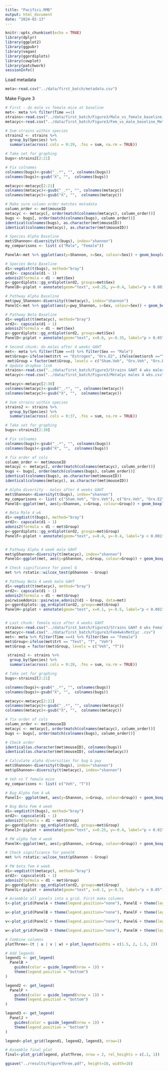 ```yaml
---
title: "Pacifici.RMD"
output: html_document
date: "2024-02-13"
---
```


```r
knitr::opts_chunk$set(echo = TRUE)
library(dplyr)
library(ggplot2)
library(ggpubr)
library(vegan)
library(ggordiplots)
library(cowplot)
library(patchwork)
sessionInfo()

```

Load  metadata
```r
meta<-read.csv("../data/first_batch/metadata.csv")

```

Make Figure 3
```r

# First - do male vs female mice at baseline
met<- meta %>% filter(Time ==1)
strains<-read.csv("../data/first_batch/Figure3/Male_vs_female_baseline_STRAINS.csv")
metacyc<-read.csv("../data/first_batch/Figure3/Fem_vs_male_baseline_MetCyc.csv")

# Sum strains within species
strains2 <- strains %>%
  group_by(Species) %>%
  summarise(across(.cols = 9:29, .fns = sum, na.rm = TRUE))

# Take set for graphing
bugs<-strains2[2:21]

# Fix colnames
colnames(bugs)<-gsub("_.*", "", colnames(bugs))
colnames(bugs)<-gsub("X", "",  colnames(bugs))

metacyc<-metacyc[2:21]
colnames(metacyc)<-gsub("_.*", "", colnames(metacyc))
colnames(metacyc)<-gsub("X", "",  colnames(metacyc))

# Make sure column order matches metadata 
column_order <- met$mouseID
metacyc <- metacyc[, order(match(colnames(metacyc), column_order))]
bugs <- bugs[, order(match(colnames(bugs), column_order))]
identical(colnames(bugs), as.character(met$mouseID))
identical(colnames(metacyc), as.character(met$mouseID))

# Species Alpha Baseline
met$Shannon<-diversity(t(bugs), index="shannon")
my_comparisons <- list( c("Male", "Female"))

PanelA<-met %>% ggplot(aes(y=Shannon, x=Sex, colour=Sex)) + geom_boxplot() +  scale_colour_manual(values=c("tan2", "black"))+  geom_point() + stat_compare_means(comparisons = my_comparisons, label = "p.signif") + scale_y_continuous(limits=c(2.25, 3)) + ylab("Shannon") +  ggtitle("Species")

# Species Beta Baseline
d1<-vegdist(t(bugs), method="bray")
ord2<- capscale(d1 ~ 1)
adonis2(formula = d1 ~ met$Sex)
p<-ggordiplots::gg_ordiplot(ord2, groups=met$Sex)
PanelB<-p$plot + annotate(geom="text", x=0.25, y=-0.4, label="p < 0.001") + scale_colour_manual(values=c("tan2", "black")) +   ggtitle("Species")

# Pathway Alpha Baseline
met$pwy_Shannon<-diversity(t(metacyc), index="shannon")
PanelC<-met %>% ggplot(aes(y=pwy_Shannon, x=Sex, colour=Sex)) + geom_boxplot() +  scale_colour_manual(values=c("tan2", "black"))+  geom_point() + stat_compare_means(comparisons = my_comparisons, label = "p.signif") + ylab("Shannon") +  ggtitle("Metacyc Pathways")

# Pathway Beta Baseline
d1<-vegdist(t(metacyc), method="bray")
ord2<- capscale(d1 ~ 1)
adonis2(formula = d1 ~ met$Sex)
p<-ggordiplots::gg_ordiplot(ord2, groups=met$Sex)
PanelD<-p$plot + annotate(geom="text", x=0.6, y=-0.35, label="p > 0.05") + scale_colour_manual(values=c("tan2", "black")) +  ggtitle("Metacyc Pathways")

# Second chunk: do males after 4 weeks GAHT
met<- meta %>% filter(Time ==4) %>% filter(Sex == "Male")
met$Group<-ifelse(met$trt == "Estrogen", "Orx.E2", ifelse(met$orch =="Yes", "Orx.Veh", "Sham.Veh"))
 met$Group = factor(met$Group, levels = c("Sham.Veh", "Orx.Veh", "Orx.E2"))
# Update dropbox link
strains<-read.csv("../data/first_batch/Figure3/Strains GAHT 4 wks males only.csv")
metacyc<-read.csv("../data/first_batch/Figure3/MetaCyc males 4 wks.csv")

metacyc<-metacyc[2:30]
colnames(metacyc)<-gsub("_.*", "", colnames(metacyc))
colnames(metacyc)<-gsub("X", "",  colnames(metacyc))

# Sum strains within species
strains2 <- strains %>%
  group_by(Species) %>%
  summarise(across(.cols = 9:37, .fns = sum, na.rm = TRUE))

# Take set for graphing
bugs<-strains2[2:30]

# Fix colnames
colnames(bugs)<-gsub("_.*", "", colnames(bugs))
colnames(bugs)<-gsub("X", "",  colnames(bugs))

# fix order of cols
column_order <- met$mouseID
metacyc <- metacyc[, order(match(colnames(metacyc), column_order))]
bugs <- bugs[, order(match(colnames(bugs), column_order))]
identical(colnames(bugs), as.character(met$mouseID))
identical(colnames(metacyc), as.character(met$mouseID))

# Alpha diversity - males after 4 weeks GAHT
met$Shannon<-diversity(t(bugs), index="shannon")
my_comparisons <- list( c("Sham.Veh", "Orx.Veh"), c("Orx.Veh", "Orx.E2"), c("Orx.E2", "Sham.Veh") )
PanelE<-ggplot(met, aes(y=Shannon, x=Group, colour=Group)) + geom_boxplot() +  scale_colour_manual(values=c("forestgreen", "red", "blue")) +  geom_point() + stat_compare_means(comparisons = my_comparisons, label = "p.signif") + scale_y_continuous(limits=c(2, 3.25)) + ggtitle("Species")

# Beta Male 4 wk
d1<-vegdist(t(bugs), method="bray")
ord2<- capscale(d1 ~ 1)
adonis2(formula = d1 ~ met$Group)
p<-ggordiplots::gg_ordiplot(ord2, groups=met$Group)
PanelF<-p$plot + annotate(geom="text", x=0.4, y=-0.4, label="p < 0.001") + scale_colour_manual(values=c("forestgreen", "red", "blue")) + ggtitle("Species")


# Pathway Alpha 4 week male GAHT
met$pShannon<-diversity(t(metacyc), index="shannon")
PanelG<-ggplot(met, aes(y=pShannon, x=Group, colour=Group)) + geom_boxplot() +  scale_colour_manual(values=c("forestgreen", "red", "blue")) +  geom_point() + stat_compare_means(comparisons = my_comparisons, label = "p.signif") + ggtitle("Metacyc Pathways") + ylab("Shannon")

# Check significance for panel G
met %>% rstatix::wilcox_test(pShannon ~ Group)

# Pathway Beta 4 week male GAHT
d1<-vegdist(t(metacyc), method="bray")
ord2<- capscale(d1 ~ 1)
adonis2(formula = d1 ~ met$Group)
pairwiseAdonis::pairwise.adonis2(d1 ~ Group, data=met)
p<-ggordiplots::gg_ordiplot(ord2, groups=met$Group)
PanelH<-p$plot + annotate(geom="text", x=0.1, y=-0.5, label="p < 0.001") + scale_colour_manual(values=c("forestgreen", "red", "blue")) + ggtitle("Metacyc Pathways")


# Last chunk: female mice after 4 weeks GAHT
strains<-read.csv("../data/first_batch/Figure3/Strains GAHT 4 wks Females only.csv")
metacyc<-read.csv("../data/first_batch/Figure3/Fem4wksMetCyc .csv")
met<- meta %>% filter(Time ==4) %>% filter(Sex == "Female")
met$Group<-ifelse(met$trt == "Test", "T", "Veh")
met$Group = factor(met$Group, levels = c("Veh", "T"))

 strains2 <- strains %>%
  group_by(Species) %>%
  summarise(across(.cols = 9:28, .fns = sum, na.rm = TRUE))

# Take set for graphing
bugs<-strains2[2:21]

colnames(bugs)<-gsub("_.*", "", colnames(bugs))
colnames(bugs)<-gsub("X", "",  colnames(bugs))

metacyc<-metacyc[2:21]
colnames(metacyc)<-gsub("_.*", "", colnames(metacyc))
colnames(metacyc)<-gsub("X", "",  colnames(metacyc))

# fix order of cols
column_order <- met$mouseID
metacyc <- metacyc[, order(match(colnames(metacyc), column_order))]
bugs <- bugs[, order(match(colnames(bugs), column_order))]

# Check order
identical(as.character(met$mouseID), colnames(bugs))
identical(as.character(met$mouseID), colnames(metacyc))

# Calculate alpha diversities for bug & pwy
met$Shannon<-diversity(t(bugs), index="shannon")
met$pShannon<-diversity(t(metacyc), index="shannon")

# Veh vs T female mice
my_comparisons <- list( c("Veh", "T"))

# Bug Alpha Fem 4 wk
PanelI<- ggplot(met, aes(y=Shannon, x=Group, colour=Group)) + geom_boxplot() +  scale_colour_manual(values=c("darkorange", "deeppink"))+  geom_point() + stat_compare_means(comparisons = my_comparisons, label = "p.signif") + scale_y_continuous(limits=c(2.2, 3)) + ggtitle("Species")

# Bug Beta Fem 4 week
d1<-vegdist(t(bugs), method="bray")
ord2<- capscale(d1 ~ 1)
adonis2(formula = d1 ~ met$Group)
p<-ggordiplots::gg_ordiplot(ord2, groups=met$Group)
PanelJ<-p$plot + annotate(geom="text", x=0.25, y=-0.4, label="p < 0.01") +  scale_colour_manual(values=c("darkorange", "deeppink")) + ggtitle("Species")

# PW alpha fem 4 week
PanelK<-ggplot(met, aes(y=pShannon, x=Group, colour=Group)) + geom_boxplot() +  scale_colour_manual(values=c("darkorange", "deeppink")) +  geom_point() + stat_compare_means(comparisons = my_comparisons, label = "p.signif") + ggtitle("Metacyc Pathways") + ylab("Shannon") + scale_y_continuous(limits=c(1.5, 4.6)) 

# Check significance for panelK
met %>% rstatix::wilcox_test(pShannon ~ Group)

# PW beta fem 4 week
d1<-vegdist(t(metacyc), method="bray")
ord2<- capscale(d1 ~ 1)
adonis2(formula = d1 ~ met$Group)
p<-ggordiplots::gg_ordiplot(ord2, groups=met$Group)
PanelL<-p$plot + annotate(geom="text", x=0.1, y=-0.5, label="p < 0.05") +  scale_colour_manual(values=c("darkorange", "deeppink")) + ggtitle("Metacyc Pathways")

# Assemble all panels into a grid. First make columns
t<-plot_grid(PanelA + theme(legend.position="none"), PanelE + theme(legend.position="none"), PanelI + theme(legend.position="none"), align='vh', labels=c("A", "E", "I"), hjust = -1, nrow = 3)

u<-plot_grid(PanelB + theme(legend.position="none"), PanelF + theme(legend.position="none"), PanelJ + theme(legend.position="none"), align='vh', labels=c("B", "F", "J"), hjust = -1, nrow=3)

v<-plot_grid(PanelC + theme(legend.position="none"), PanelG + theme(legend.position="none"), PanelK + theme(legend.position="none"), align='vh', labels=c("C", "G", "K"), hjust = -1, nrow = 3)

w<-plot_grid(PanelD + theme(legend.position="none"), PanelH + theme(legend.position="none"), PanelL + theme(legend.position="none"), align='vh', labels=c("D", "H", "L"), hjust = -1, nrow = 3)

# Combine columns
plotThree<-(t | u | v | w) + plot_layout(widths = c(1.5, 2, 1.5, 2))

# Add legends
legend1 <- get_legend(
  PanelB + 
    guides(color = guide_legend(nrow = 1)) +
    theme(legend.position = "bottom")
)

legend2 <- get_legend(
  PanelF + 
    guides(color = guide_legend(nrow = 1)) +
    theme(legend.position = "bottom")
)

legend3 <- get_legend(
  PanelJ + 
    guides(color = guide_legend(nrow = 1)) +
    theme(legend.position = "bottom")
)

legend<-plot_grid(legend1, legend2, legend3, nrow=1)

# Assemble final plot
final<-plot_grid(legend, plotThree, nrow = 2, rel_heights = c(.1, 1))

ggsave("../results/FigureThree.pdf", height=10, width=16)


```
